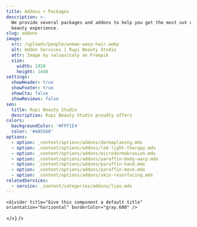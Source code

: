 ```yaml
---
title: Addons + Packages
description: >-
  We provide several packages and addons to help you get the most out of your
  beauty experience.
slug: addons
image:
  src: /uploads/people/woman-wavy-hair.webp
  alt: Addon Services | Rupi Beauty Studio
  attr: Image by valuavitaly on Freepik
  size:
    width: 1920
    height: 1440
settings:
  showHeader: true
  showFooter: true
  showCta: false
  showReviews: false
seo:
  title: Rupi Beauty Studio
  description: Rupi Beauty Studio proudly offers
colors:
  backgroundColor: '#FFF1E4'
  color: '#4A5568'
options:
  - option: _content/options/addons/dermaplaning.mdx
  - option: _content/options/addons/led-light-therapy.mdx
  - option: _content/options/addons/microdermabrasion.mdx
  - option: _content/options/addons/paraffin-body-warp.mdx
  - option: _content/options/addons/paraffin-hand.mdx
  - option: _content/options/addons/paraffin-mask.mdx
  - option: _content/options/addons/skin-resurfacing.mdx
relatedServices:
  - service: _content/categories/addons/lipo.mdx
---
```


<section
  title="Rupi Logo"
  settings={{
    width: "full",
    backgroundColor: "#FFF1E4",
    color: "#4A5568",
    contained: true,
    centerContent: true
  }}
  body={<>
    <logo title="Rupi Beauty Studio Logo" />

    <divider title="Give this component a default title" orientation="horizontal" borderColor="gray.600" />
  </>}
/>

